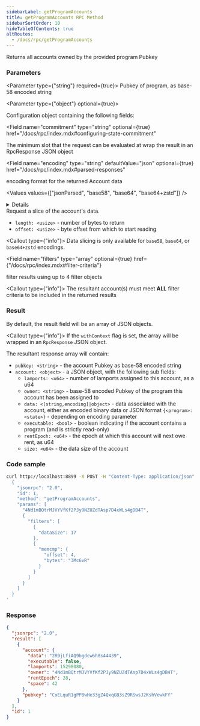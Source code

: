 ```yaml
---
sidebarLabel: getProgramAccounts
title: getProgramAccounts RPC Method
sidebarSortOrder: 10
hideTableOfContents: true
altRoutes:
  - /docs/rpc/getProgramAccounts
---
```


Returns all accounts owned by the provided program Pubkey

<DocSideBySide>

<DocLeftSide>

### Parameters

<Parameter type={"string"} required={true}>
  Pubkey of program, as base-58 encoded string
</Parameter>

<Parameter type={"object"} optional={true}>

Configuration object containing the following fields:

<Field
  name="commitment"
  type="string"
  optional={true}
  href="/docs/rpc/index.mdx#configuring-state-commitment"
></Field>

<Field name="minContextSlot" type="number" optional={true}>
  The minimum slot that the request can be evaluated at
</Field>

<Field name="withContext" type="bool" optional={true}>
  wrap the result in an RpcResponse JSON object
</Field>

<Field 
  name="encoding"
  type="string"
  defaultValue="json"
  optional={true}
  href="/docs/rpc/index.mdx#parsed-responses"
>

encoding format for the returned Account data

<Values values={["jsonParsed", "base58", "base64", "base64+zstd"]} />

<details>

-   `base58` is slow and limited to less than 129 bytes of Account data.
-   `base64` will return base64 encoded data for Account data of any size.
-   `base64+zstd` compresses the Account data using
    [Zstandard](https://facebook.github.io/zstd/) and base64-encodes the result.
-   `jsonParsed` encoding attempts to use program-specific state parsers to return
    more human-readable and explicit account state data.
-   If `jsonParsed` is requested but a parser cannot be found, the field falls
    back to `base64` encoding, detectable when the `data` field is type
    `<string>`.

</details>

</Field>

<Field name="dataSlice" type="object" optional={true}>
  Request a slice of the account&apos;s data.

-   `length: <usize>` - number of bytes to return
-   `offset: <usize>` - byte offset from which to start reading

<Callout type={"info"}>
  Data slicing is only available for `base58`, `base64`, or `base64+zstd`
  encodings.
</Callout>

</Field>

<Field 
  name="filters"
  type="array"
  optional={true}
  href={"/docs/rpc/index.mdx#filter-criteria"}
>

filter results using up to 4 filter objects

<Callout type={"info"}>
  The resultant account(s) must meet **ALL** filter criteria to be included in
  the returned results
</Callout>

</Field>

</Parameter>

### Result

By default, the result field will be an array of JSON objects.

<Callout type={"info"}>
  If the `withContext` flag is set, the array will be wrapped in an
  `RpcResponse` JSON object.
</Callout>

The resultant response array will contain:

-   `pubkey: <string>` - the account Pubkey as base-58 encoded string
-   `account: <object>` - a JSON object, with the following sub fields:
    -   `lamports: <u64>` - number of lamports assigned to this account, as a u64
    -   `owner: <string>` - base-58 encoded Pubkey of the program this account has
        been assigned to
    -   `data: <[string,encoding]|object>` - data associated with the account,
        either as encoded binary data or JSON format `{<program>: <state>}` -
        depending on encoding parameter
    -   `executable: <bool>` - boolean indicating if the account contains a program
        (and is strictly read-only)
    -   `rentEpoch: <u64>` - the epoch at which this account will next owe rent, as
        u64
    -   `size: <u64>` - the data size of the account

</DocLeftSide>

<DocRightSide>

### Code sample

```bash
curl http://localhost:8899 -X POST -H "Content-Type: application/json" -d '
  {
    "jsonrpc": "2.0",
    "id": 1,
    "method": "getProgramAccounts",
    "params": [
      "4Nd1mBQtrMJVYVfKf2PJy9NZUZdTAsp7D4xWLs4gDB4T",
      {
        "filters": [
          {
            "dataSize": 17
          },
          {
            "memcmp": {
              "offset": 4,
              "bytes": "3Mc6vR"
            }
          }
        ]
      }
    ]
  }
'
```

### Response

```json
{
  "jsonrpc": "2.0",
  "result": [
    {
      "account": {
        "data": "2R9jLfiAQ9bgdcw6h8s44439",
        "executable": false,
        "lamports": 15298080,
        "owner": "4Nd1mBQtrMJVYVfKf2PJy9NZUZdTAsp7D4xWLs4gDB4T",
        "rentEpoch": 28,
        "space": 42
      },
      "pubkey": "CxELquR1gPP8wHe33gZ4QxqGB3sZ9RSwsJ2KshVewkFY"
    }
  ],
  "id": 1
}
```

</DocRightSide>
</DocSideBySide>
